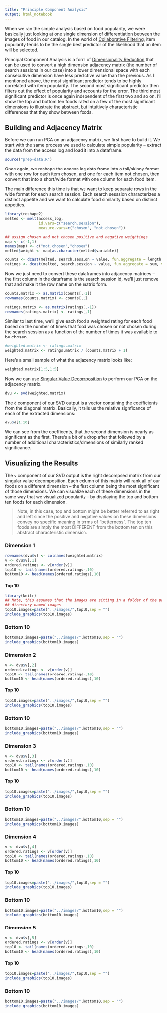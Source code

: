 ```yaml
---
title: "Principle Component Analysis"
output: html_notebook
---
```


When we ran the simple analysis based on food popularity, we were basically just looking at one single dimension of differentiation between the images of food in our catalog. In the world of [Collaborative Filtering](https://en.wikipedia.org/wiki/Collaborative_filtering), item popularity tends to be the single best predictor of the likelihood that an item will be selected. 

Principal Component Analysis is a form of [Dimensionality Reduction](https://en.wikipedia.org/wiki/Dimensionality_reduction) that can be used to convert a high dimension adjacency matrix (the number of search sessions in our case) into a lower dimensional space with each consecutive dimension have less predictive value than the previous. As I mentioned above, the most significant predictor tends to be highly correlated with item popularity. The second most significant predictor then filters out the effect of popularity and accounts for the error. The third most significant predictor is once again independent of the first two and so on. I'll show the top and bottom ten foods rated on a few of the most significant dimensions to illustrate the abstract, but intuitively characteristic differences that they show between foods.

## Building and Adjacency Matrix

Before we can run PCA on an adjacency matrix, we first have to build it. We start with the same process we used to calculate simple popularity -- extract the data from the access log and load it into a dataframe.

```r
source("prep-data.R")
```

Once again, we reshape the access log data frame into a tall/skinny format with one row for each item chosen, and one for each item not chosen, then convert that into a short/wide format with one column for each food item. 

The main difference this time is that we want to keep separate rows in the wide format for each search session. Each search sesssion characterizes a distinct appetite and we want to calculate food similarity based on distinct appetites. 

```r
library(reshape2)
melted <- melt(access_log, 
               id.vars=c("search.session"),
               measure.vars=c("chosen", "not.chosen"))

## assign chosen and not chosen positive and negative weightings
map <- c(-1,1)
names(map) <- c("not.chosen","chosen")
melted$weight <- map[as.character(melted$variable)]

counts <- dcast(melted, search.session ~ value, fun.aggregate = length, value.var="weight")
ratings <- dcast(melted, search.session ~ value, fun.aggregate = sum, value.var="weight")
```

Now we just need to convert these dataframes into adjacency matrices -- the first column in the dataframe is the search session id, we'll just remove that and make it the row name on the matrix form.

```r
counts.matrix <- as.matrix(counts[,-1])
rownames(counts.matrix) <- counts[,1]

ratings.matrix <- as.matrix(ratings[,-1])
rownames(ratings.matrix) <- ratings[,1]
```

Similar to last time, we'll give each food a weighted rating for each food based on the number of times that food was chosen or not chosen during the search session as a function of the number of times it was available to be chosen.

```r
#weighted.matrix <- ratings.matrix
weighted.matrix <- ratings.matrix / (counts.matrix + 1)
```

Here's a small sample of what the adjacency matrix looks like:

```r
weighted.matrix[1:5,1:5]
```

Now we can use [Singular Value Decomposition](https://en.wikipedia.org/wiki/Singular-value_decomposition) to perform our PCA on the adjacency matrix.

```r
dvu <- svd(weighted.matrix)
```

The `d` component of our SVD output is a vector containing the coefficients from the diagonal matrix. Basically, it tells us the relative signficance of each of the extracted dimensions:

```r
dvu$d[1:10]
```
We can see from the coefficents, that the second dimension is nearly as significant as the first. There's a bit of a drop after that followed by a number of additional characteristics/dimensions of similarly ranked significance.

## Visualizing the Results

The `v` component of our SVD output is the right decompsed matrix from our singular value decomposition. Each column of this matrix will rank all of our foods on a different dimension -- the first column being the most significant of those dimensions. We can visualize each of these dimensions in the same way that we visualized popularity -- by displaying the top and bottom ten foods for each dimension.

> Note, in this case, top and bottom might be better referred to as right and left since the positive and negative values on these dimensions convey no specific meaning in terms of "betterness". The top ten foods are simply the most DIFFERENT from the bottom ten on this abstract characteristic dimension.

### Dimension 1 

```r
rownames(dvu$v) <- colnames(weighted.matrix)
v <- dvu$v[,1]
ordered.ratings <- v[order(v)]
top10 <- tail(names(ordered.ratings),10)
bottom10 <- head(names(ordered.ratings),10)
```


#### Top 10

```r
library(knitr)
## Note, this assumes that the images are sitting in a folder of the parent 
## directory named images
top10.images=paste("../images/",top10,sep = "")
include_graphics(top10.images)
```

### Bottom 10


```r
bottom10.images=paste("../images/",bottom10,sep = "")
include_graphics(bottom10.images)
```

### Dimension 2

```r
v <- dvu$v[,2]
ordered.ratings <- v[order(v)]
top10 <- tail(names(ordered.ratings),10)
bottom10 <- head(names(ordered.ratings),10)
```


#### Top 10

```r
top10.images=paste("../images/",top10,sep = "")
include_graphics(top10.images)
```

### Bottom 10


```r
bottom10.images=paste("../images/",bottom10,sep = "")
include_graphics(bottom10.images)
```

### Dimension 3

```r
v <- dvu$v[,3]
ordered.ratings <- v[order(v)]
top10 <- tail(names(ordered.ratings),10)
bottom10 <- head(names(ordered.ratings),10)
```


#### Top 10

```r
top10.images=paste("../images/",top10,sep = "")
include_graphics(top10.images)
```

### Bottom 10


```r
bottom10.images=paste("../images/",bottom10,sep = "")
include_graphics(bottom10.images)
```

### Dimension 4

```r
v <- dvu$v[,4]
ordered.ratings <- v[order(v)]
top10 <- tail(names(ordered.ratings),10)
bottom10 <- head(names(ordered.ratings),10)
```


#### Top 10

```r
top10.images=paste("../images/",top10,sep = "")
include_graphics(top10.images)
```

### Bottom 10


```r
bottom10.images=paste("../images/",bottom10,sep = "")
include_graphics(bottom10.images)
```

### Dimension 5

```r
v <- dvu$v[,5]
ordered.ratings <- v[order(v)]
top10 <- tail(names(ordered.ratings),10)
bottom10 <- head(names(ordered.ratings),10)
```


#### Top 10

```r
top10.images=paste("../images/",top10,sep = "")
include_graphics(top10.images)
```

### Bottom 10


```r
bottom10.images=paste("../images/",bottom10,sep = "")
include_graphics(bottom10.images)
```


